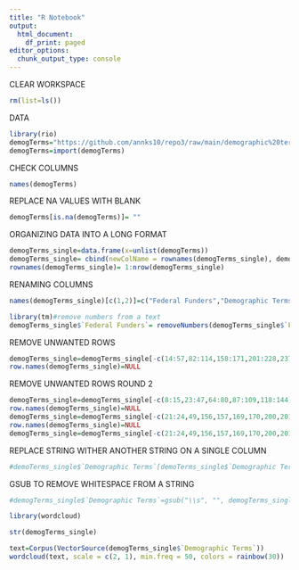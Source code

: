 ```yaml
---
title: "R Notebook"
output:
  html_document:
    df_print: paged
editor_options:
  chunk_output_type: console
---
```

CLEAR WORKSPACE
```r
rm(list=ls())
```
DATA
```r
library(rio)
demogTerms="https://github.com/annks10/repo3/raw/main/demographic%20terms.xlsx"  
demogTerms=import(demogTerms)
```
CHECK COLUMNS
```r
names(demogTerms)
```

REPLACE NA VALUES WITH BLANK
```r
demogTerms[is.na(demogTerms)]= ""
```

ORGANIZING DATA INTO A LONG FORMAT 
```r
demogTerms_single=data.frame(x=unlist(demogTerms))
demogTerms_single= cbind(newColName = rownames(demogTerms_single), demogTerms_single)
rownames(demogTerms_single)= 1:nrow(demogTerms_single)
```
RENAMING COLUMNS 
```r
names(demogTerms_single)[c(1,2)]=c("Federal Funders","Demographic Terms")

library(tm)#remove numbers from a text
demogTerms_single$`Federal Funders`= removeNumbers(demogTerms_single$`Federal Funders`)
```

REMOVE UNWANTED ROWS 

```r
demogTerms_single=demogTerms_single[-c(14:57,82:114,158:171,201:228,237:258,392:399,411:456,469:513,522:570,591:627),]
row.names(demogTerms_single)=NULL
```
REMOVE UNWANTED ROWS ROUND 2
```r
demogTerms_single=demogTerms_single[-c(8:15,23:47,64:80,87:109,118:144),]
row.names(demogTerms_single)=NULL
demogTerms_single=demogTerms_single[-c(21:24,49,156,157,169,170,200,201),]
row.names(demogTerms_single)=NULL
demogTerms_single=demogTerms_single[-c(21:24,49,156,157,169,170,200,201),]
```

REPLACE STRING WITHER ANOTHER STRING ON A SINGLE COLUMN

```r
#demoTerms_single$`Demographic Terms`[demoTerms_single$`Demographic Terms` == 'w']= 'White'
```

GSUB TO REMOVE WHITESPACE FROM A STRING
```r
#demogTerms_single$`Demographic Terms`=gsub("\\s", "", demogTerms_single$`Demographic Terms`)   
```


```r
library(wordcloud)

str(demogTerms_single)

text=Corpus(VectorSource(demogTerms_single$`Demographic Terms`))
wordcloud(text, scale = c(2, 1), min.freq = 50, colors = rainbow(30))
```

